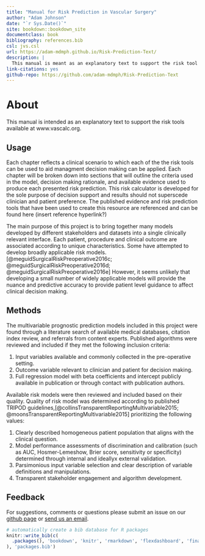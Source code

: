 ```yaml
---
title: "Manual for Risk Prediction in Vascular Surgery"
author: "Adam Johnson"
date: "`r Sys.Date()`"
site: bookdown::bookdown_site
documentclass: book
bibliography: references.bib
csl: jvs.csl
url: https://adam-mdmph.github.io/Risk-Prediction-Text/
description: |
  This manual is meant as an explanatory text to support the risk tool available at www.vascalc.org.
link-citations: yes
github-repo: https://github.com/adam-mdmph/Risk-Prediction-Text
---
```


# About

This manual is intended as an explanatory text to support the risk tools available at www.vascalc.org.

## Usage

Each chapter reflects a clinical scenario to which each of the the risk tools can be used to aid managment decision making can be applied. Each chapter will be broken down into sections that will outline the criteria used in the model, decision making rationale, and available evidence used to produce each presented risk prediction. This risk calculator is developed for the sole purpose of decision support and results should not superscede clinician and patient preference. The published evidence and risk prediction tools that have been used to create this resource are referenced and can be found here (insert reference hyperlink?)

The main purpose of this project is to bring together many models developed by different stakeholders and datasets into a single clinically relevant interface. Each patient, procedure and clinical outcome are associated according to unique characteristics. Some have attempted to develop broadly applicable risk models.[@meguidSurgicalRiskPreoperative2016c; @meguidSurgicalRiskPreoperative2016d; @meguidSurgicalRiskPreoperative2016e] However, it seems unlikely that developing a small number of widely applicable models will provide the nuance and predictive accuracy to provide patient level guidance to affect clinical decision making.

## Methods

The multivariable prognostic prediction models included in this project were found through a literature search of available medical databases, citation index review, and referrals from content experts. Published algorithms were reviewed and included if they met the following inclusion criteria:

1.  Input variables available and commonly collected in the pre-operative setting.
2.  Outcome variable relevant to clinician and patient for decision making.
3.  Full regression model with beta coefficients and intercept publicly available in publication or through contact with publication authors.

Available risk models were then reviewed and included based on their quality. Quality of risk model was determined according to published TRIPOD guidelines,[@collinsTransparentReportingMultivariable2015; @moonsTransparentReportingMultivariable2015] prioritizing the following values:

1.  Clearly described homogeneous patient population that aligns with the clinical question.
2.  Model performance assessments of discrimination and calibration (such as AUC, Hosmer-Lemeshow, Brier score, sensitivity or specificity) determined through internal and ideallyx external validation.
3.  Parsimonious input variable selection and clear description of variable definitions and manipulations.
4.  Transparent stakeholder engagement and algorithm development.

## Feedback

For suggestions, comments or questions please submit an issue on our [github page](https://github.com/adam-mdmph/vascalc/issues) or [send us an email](mailto:vascularcalculator@gmail.com).

```r
# automatically create a bib database for R packages
knitr::write_bib(c(
  .packages(), 'bookdown', 'knitr', 'rmarkdown', 'flexdashboard', 'finalfit'
), 'packages.bib')
```
